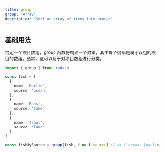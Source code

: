 ```yaml
---
title: group
group: 'Array'
description: 'Sort an array of items into groups'
---
```


## 基础用法

给定一个项目数组，group 函数将构建一个对象，其中每个键都是属于该组的项目的数组。通常，这可以用于对项目数组进行分类。

```ts
import { group } from 'radash'

const fish = [
  {
    name: 'Marlin',
    source: 'ocean'
  },
  {
    name: 'Bass',
    source: 'lake'
  },
  {
    name: 'Trout',
    source: 'lake'
  }
]

const fishBySource = group(fish, f => f.source) // => { ocean: [marlin], lake: [bass, trout] }
```
